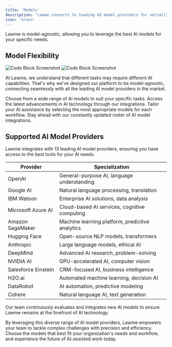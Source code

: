 ```yaml
---
title: 'Models'
description: 'Lawme connects to leading AI model providers for versatile assistance'
icon: 'brain'
---
```


<Note>
  Lawme is model-agnostic, allowing you to leverage the best AI models for your specific needs.
</Note>

## Model Flexibility

<Frame>
  <img src="/block-reference/assets/code_light.png" alt="Code Block Screenshot" className="block dark:hidden" />
  <img src="/block-reference/assets/code_dark.png" alt="Code Block Screenshot" className="hidden dark:block" />
</Frame>

At Lawme, we understand that different tasks may require different AI capabilities. That's why we've designed our platform to be model-agnostic, connecting seamlessly with all the leading AI model providers in the market.

<CardGroup cols={2}>
  <Card title="Versatility" icon="shuffle">
    Choose from a wide range of AI models to suit your specific tasks.
  </Card>
  <Card title="Cutting-Edge AI" icon="rocket">
    Access the latest advancements in AI technology through our integrations.
  </Card>
  <Card title="Customization" icon="sliders">
    Tailor your AI assistance by selecting the most appropriate models for each workflow.
  </Card>
  <Card title="Future-Proof" icon="shield">
    Stay ahead with our constantly updated roster of AI model integrations.
  </Card>
</CardGroup>

## Supported AI Model Providers

Lawme integrates with 13 leading AI model providers, ensuring you have access to the best tools for your AI needs:

| Provider | Specialization |
|----------|----------------|
| OpenAI | General-purpose AI, language understanding |
| Google AI | Natural language processing, translation |
| IBM Watson | Enterprise AI solutions, data analysis |
| Microsoft Azure AI | Cloud-based AI services, cognitive computing |
| Amazon SageMaker | Machine learning platform, predictive analytics |
| Hugging Face | Open-source NLP models, transformers |
| Anthropic | Large language models, ethical AI |
| DeepMind | Advanced AI research, problem-solving |
| NVIDIA AI | GPU-accelerated AI, computer vision |
| Salesforce Einstein | CRM-focused AI, business intelligence |
| H2O.ai | Automated machine learning, decision AI |
| DataRobot | AI automation, predictive modeling |
| Cohere | Natural language AI, text generation |

<Tip>
  Our team continuously evaluates and integrates new AI models to ensure Lawme remains at the forefront of AI technology.
</Tip>

By leveraging this diverse range of AI model providers, Lawme empowers your team to tackle complex challenges with precision and efficiency. Choose the models that best fit your organization's needs and workflow, and experience the future of AI-assisted work today.
